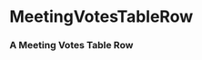 

<Meta title="Library/Tables/Rows" component={MeetingVotesTableRow} />

# MeetingVotesTableRow

### A Meeting Votes Table Row

<Props of={MeetingVotesTableRow} />

<Story name="Single Meeting Votes Table Row">
  <MeetingVotesTableRow
    legislationName={text("Legislation name", "Example Legislation Name")}
    legislationLink={text("Link to legislative text", "https://www.google.com")}
    index={number("The index of the row", 0)}
    councilDecision={text("What was the council's decision?", "Approve")}
    votes={array("Individual Councilor Votes", [
      {
        name: "Alice",
        personId: "personId1",
        decision: "Approve",
        id: "vote1"
      },
      {
        name: "Bob",
        personId: "personId2",
        decision: "Approve",
        id: "vote2"
      },
      {
        name: "Charlie",
        personId: "personId3",
        decision: "Approve",
        id: "vote3"
      },
      {
        name: "Denise",
        personId: "personId4",
        decision: "Reject",
        id: "vote4"
      },
      {
        name: "Elton",
        personId: "personId5",
        decision: "Abstain",
        id: "vote5"
      },
      {
        name: "Floyd",
        personId: "personId6",
        decision: "Reject",
        id: "vote6"
      },
      {
        name: "Gregory",
        personId: "personId7",
        decision: "Approve",
        id: "vote7"
      },
      {
        name: "Haley",
        personId: "personId8",
        decision: "Reject",
        id: "vote8"
      },
      {
        name: "Ivan",
        personId: "personId9",
        decision: "Abstain",
        id: "vote9"
      }
    ])}
    meetingLink={text("Link to Meeting", "https://www.google.com")}
  />
</Story>